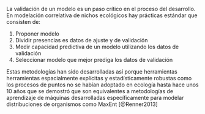 La validación de un modelo es un paso crítico en el proceso del desarrollo. En modelación correlativa de nichos ecológicos hay prácticas estándar que consisten de:

1. Proponer modelo
2. Dividir presencias es datos de ajuste y de validación
3. Medir capacidad predictiva de un modelo utilizando los datos de validación
4. Seleccionar modelo que mejor prediga los datos de validación

Estas metodologías han sido desarrolladas así porque herramientas herramientas espacialmente explícitas y estadísticamente robustas como los procesos de puntos no se habían adoptado en ecología hasta hace unos 10 años que se demostró que son equivalentes a metodologías de aprendizaje de máquinas desarrolladas específicamente para modelar distribuciones de organismos como MaxEnt [@Renner2013]